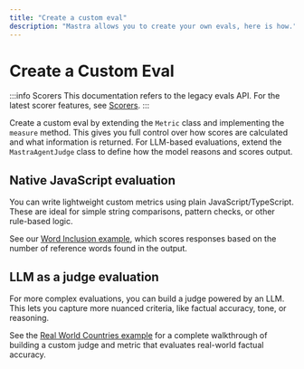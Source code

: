 ```yaml
---
title: "Create a custom eval"
description: "Mastra allows you to create your own evals, here is how."
---
```



# Create a Custom Eval

:::info Scorers
This documentation refers to the legacy evals API. For the latest scorer features, see [Scorers](/scorers/overview).
:::

Create a custom eval by extending the `Metric` class and implementing the `measure` method. This gives you full control over how scores are calculated and what information is returned. For LLM-based evaluations, extend the `MastraAgentJudge` class to define how the model reasons and scores output.

## Native JavaScript evaluation

You can write lightweight custom metrics using plain JavaScript/TypeScript. These are ideal for simple string comparisons, pattern checks, or other rule-based logic.

See our [Word Inclusion example](/examples/evals/custom-native-javascript-eval.mdx), which scores responses based on the number of reference words found in the output.

## LLM as a judge evaluation

For more complex evaluations, you can build a judge powered by an LLM. This lets you capture more nuanced criteria, like factual accuracy, tone, or reasoning.

See the [Real World Countries example](/examples/evals/custom-llm-judge-eval.mdx) for a complete walkthrough of building a custom judge and metric that evaluates real-world factual accuracy.


